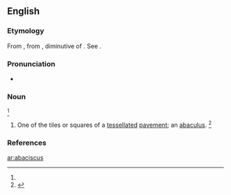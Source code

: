 ==English==

===Etymology===
From {{etyl|NL.|en}}, from {{etyl|grc|en}} {{m|grc|ἀβακίσκος||a coloured stone for laying mosaic}}, diminutive of {{m|grc|ἄβαξ||board}}.
See {{m|en|abacus}}.

===Pronunciation===
* {{a|GenAm}} {{IPA|/ˌæb.əˈsɪs.kəs/|/ˌæb.əˈsɪs.kɪs/|lang=en}}

===Noun===
{{en-noun|abacisci|abaciscuses}}<ref name=SOED/>

# {{label|en|archaic}} One of the tiles or squares of a [[tessellated]] [[pavement]]; an [[abaculus]]. {{defdate|First attested in the mid 18<sup>th</sup> century.}}<ref name=SOED>{{R:SOED5|page=2}}</ref>

===References===
<references/>

[[ar:abaciscus]]